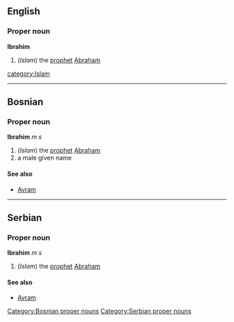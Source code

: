 ==English==
===Proper noun===
{{wikipedia}}
'''Ibrahim'''
#(''Islam'') the [[prophet]] [[Abraham]]
[[category:Islam]]

----

==Bosnian==
===Proper noun===
'''Ibrahim''' ''m s''
#(''Islam'') the [[prophet]] [[Abraham]]
#a male given name
====See also====
*[[Avram]]
[[Category:Bosnian proper nouns]]

----

==Serbian==
===Proper noun===
'''Ibrahim''' ''m s''
#(''Islam'') the [[prophet]] [[Abraham]]
====See also====
*[[Avram]]
[[Category:Serbian proper nouns]]